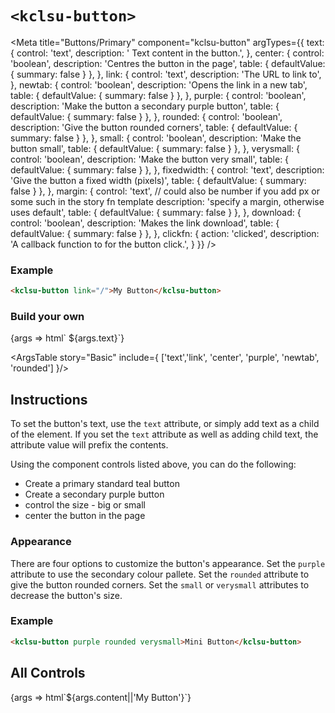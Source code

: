 


# `<kclsu-button>`

<Meta
  title="Buttons/Primary"
  component="kclsu-button"
  argTypes={{
    text: {
      control: 'text',
      description: ' Text content in the button.',
    },
    center: {
      control: 'boolean',
      description: 'Centres the button in the page',
      table: { defaultValue: { summary: false } },
    },
    link: {
      control: 'text',
      description: 'The URL to link to',
    },
    newtab: {
      control: 'boolean',
      description: 'Opens the link in a new tab',
      table: { defaultValue: { summary: false } },
    },
    purple: {
      control: 'boolean',
      description: 'Make the button a secondary purple button',
      table: { defaultValue: { summary: false } },
    },
    rounded: {
      control: 'boolean',
      description: 'Give the button rounded corners',
      table: { defaultValue: { summary: false } },
    },
    small: {
      control: 'boolean',
      description: 'Make the button small',
      table: { defaultValue: { summary: false } },
    },
    verysmall: {
      control: 'boolean',
      description: 'Make the button very small',
      table: { defaultValue: { summary: false } },
    },
    fixedwidth: {
      control: 'text',
      description: 'Give the button a fixed width (pixels)',
      table: { defaultValue: { summary: false } },
    },
    margin: {
      control: 'text',
      // could also be number if you add px or some such in the story fn template
      description: 'specify a margin, otherwise uses default',
      table: { defaultValue: { summary: false } },
    },
    download: {
      control: 'boolean',
      description: 'Makes the link download',
      table: { defaultValue: { summary: false } },
    },
    clickfn: { 
        action: 'clicked',
        description: 'A callback function to for the button click.',
    } 
  }}
/>

### Example

```html
<kclsu-button link="/">My Button</kclsu-button>
```

<!-- TODO: implement icon -->
<!-- To add an icon to the button, use the `icon` attribute -->


### Build your own
<Canvas withToolbar={true} withSource="open" >
  <Story name="Basic" component="kclsu-button" args={{
    text: 'Click me',
    center: false,
    purple: false,
    newtab: false,
    rounded: false
  }}>
    {args => html`
      <kclsu-button
        link="${ifDefined(args.link || undefined)}"
        center="${ifDefined(args.center || undefined)}"
        purple="${ifDefined(args.purple || undefined)}"
        newtab="${ifDefined(args.newtab || undefined)}"
        rounded="${ifDefined(args.rounded || undefined)}"
      >${args.text}</kclsu-button>`}
  </Story>
</Canvas>

<ArgsTable story="Basic" include={ ['text','link', 'center', 'purple', 'newtab', 'rounded'] }/>

## Instructions
To set the button's text, use the `text` attribute, or simply add text as a child of the element. If you set the `text` attribute as well as adding child text, the attribute value will prefix the contents.

Using the component controls listed above, you can do the following:
 
- Create a primary standard teal button
- Create a secondary purple button
- control the size - big or small
- center the button in the page

### Appearance

There are four options to customize the button's appearance.
Set the `purple` attribute to use the secondary colour pallete. Set the `rounded` attribute to give the button rounded corners. Set the `small` or `verysmall` attributes to decrease the button's size.

### Example

```html
<kclsu-button purple rounded verysmall>Mini Button</kclsu-button>
```

## All Controls

<Canvas withToolbar={true} withSource="open" >
  <Story name="Advanced" component="kclsu-button">
    {args => html`<kclsu-button
      ?small="${args.small}"
      ?purple="${args.purple}"
      ?newtab="${args.newtab}"
      ?rounded="${args.rounded}"
      ?verysmall="${args.verysmall}"
      ?center="${args.center}"
      ?download="${args.download}"
      link="${ifDefined(args.link || undefined)}"
      text="${ifDefined(args.text || undefined)}"
      emitid="${ifDefined(args.emitid || undefined)}"
      icon="${ifDefined(args.icon || undefined)}"
      fixedwidth="${ifDefined(args.fixedwidth || undefined)}"
      margin="${ifDefined(args.margin || undefined)}"
    >${args.content||'My Button'}</kclsu-button>`}
  </Story>
</Canvas>

<ArgsTable story="Advanced"/>

<Description markdown={readme} />


